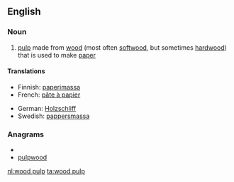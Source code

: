 ==English==
{{wikipedia}}

===Noun===
{{en-noun|-|sg=[[wood]] [[pulp]]}}

# [[pulp]] made from [[wood]] (most often [[softwood]], but sometimes [[hardwood]]) that is used to make [[paper]]

====Translations====
{{trans-top|pulp from trees used to make paper}}
* Finnish: [[paperimassa]]
* French: [[pâte à papier]] {{f}}
{{trans-mid}}
* German: [[Holzschliff]] {{m}}
* Swedish: [[pappersmassa]] {{c}}
{{trans-bottom}}

===Anagrams===
* {{alphagram|dlooppuw}}
* [[pulpwood#English|pulpwood]]

[[nl:wood pulp]]
[[ta:wood pulp]]